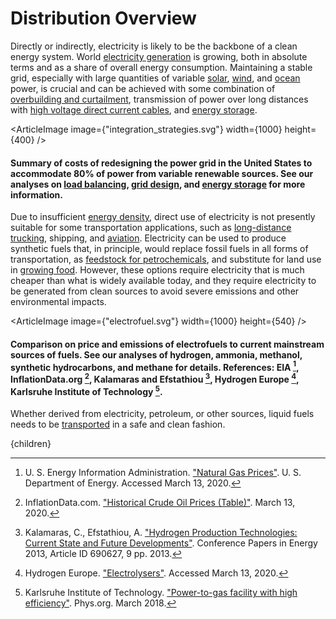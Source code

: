 


# Distribution Overview

Directly or indirectly, electricity is likely to be the backbone of a clean energy system. World [electricity generation](/energy/energy_distribution/grid_overview) is growing, both in absolute terms and as a share of overall energy consumption. Maintaining a stable grid, especially with large quantities of variable [solar](/energy/energy_production/solar), [wind](/energy/energy_production/wind), and [ocean](/energy/energy_production/mhk) power, is crucial and can be achieved with some combination of [overbuilding and curtailment](/energy/energy_distribution/load_balancing), transmission of power over long distances with [high voltage direct current cables](/energy/energy_distribution/grid_design), and [energy storage](/energy/energy_distribution/grid_storage).

<ArticleImage image={"integration_strategies.svg"} width={1000} height={400} />
#### Summary of costs of redesigning the power grid in the United States to accommodate 80% of power from variable renewable sources. See our analyses on [load balancing](http://urbancruiseship.org/solution/energy/load_balancing), [grid design](http://urbancruiseship.org/solution/energy/grid_design), and [energy storage](http://urbancruiseship.org/solution/energy/grid_storage) for more information.

Due to insufficient [energy density](/energy/energy_distribution/transpo_fuels), direct use of electricity is not presently suitable for some transportation applications, such as [long-distance trucking](/energy/transport/transpo_freight), shipping, and [aviation](/energy/transport/transpo_ghg). Electricity can be used to produce synthetic fuels that, in principle, would replace fossil fuels in all forms of transportation, as [feedstock for petrochemicals](/energy/industry/chemicals_energy), and substitute for land use in [growing food](/energy/industry/ag_summary). However, these options require electricity that is much cheaper than what is widely available today, and they require electricity to be generated from clean sources to avoid severe emissions and other environmental impacts.

<ArticleImage image={"electrofuel.svg"} width={1000} height={540} />
#### Comparison on price and emissions of electrofuels to current mainstream sources of fuels. See our analyses of hydrogen, ammonia, methanol, synthetic hydrocarbons, and methane for details. References: EIA [^5], InflationData.org [^2], Kalamaras and Efstathiou [^3], Hydrogen Europe [^1], Karlsruhe Institute of Technology [^4].

Whether derived from electricity, petroleum, or other sources, liquid fuels needs to be [transported](/energy/energy_distribution/ff_transport) in a safe and clean fashion.

[^1]: Hydrogen Europe. ["Electrolysers"](https://hydrogeneurope.eu/electrolysers). Accessed March 13, 2020.

[^2]: InflationData.com. ["Historical Crude Oil Prices (Table)"](https://inflationdata.com/articles/inflation-adjusted-prices/historical-crude-oil-prices-table/). March 13, 2020.

[^3]: Kalamaras, C., Efstathiou, A. ["Hydrogen Production Technologies: Current State and Future Developments"](https://www.hindawi.com/journals/cpis/2013/690627/). Conference Papers in Energy 2013, Article ID 690627, 9 pp. 2013.

[^4]: Karlsruhe Institute of Technology. ["Power-to-gas facility with high efficiency"](https://phys.org/news/2018-03-power-to-gas-facility-high-efficiency.html). Phys.org. March 2018.

[^5]: U. S. Energy Information Administration. ["Natural Gas Prices"](https://www.eia.gov/dnav/ng/ng_pri_sum_dcu_nus_a.htm). U. S. Department of Energy. Accessed March 13, 2020.

  <Article 
    focusAreaUrl={focusAreaUrl} 
    hierarchy={hierarchy} 
    site={site}
  >
    {children}
  </Article>